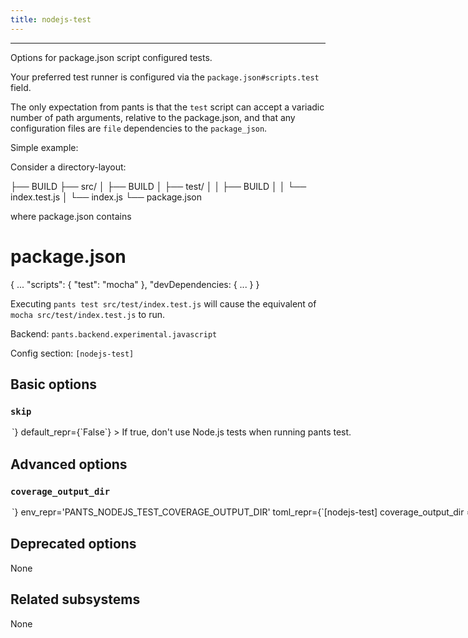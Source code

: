 ```yaml
---
title: nodejs-test
---
```



---

Options for package.json script configured tests.

Your preferred test runner is configured via the `package.json#scripts.test` field.

The only expectation from pants is that the `test` script can accept a variadic number of path arguments, relative to the package.json, and that any configuration files are `file` dependencies to the `package_json`.

Simple example:

Consider a directory-layout:

&#x251C;&#x2500;&#x2500; BUILD
&#x251C;&#x2500;&#x2500; src/
&#x2502; &#x251C;&#x2500;&#x2500; BUILD
&#x2502; &#x251C;&#x2500;&#x2500; test/
&#x2502; &#x2502; &#x251C;&#x2500;&#x2500; BUILD
&#x2502; &#x2502; &#x2514;&#x2500;&#x2500; index.test.js
&#x2502; &#x2514;&#x2500;&#x2500; index.js
&#x2514;&#x2500;&#x2500; package.json

where package.json contains

# package.json

&#123;
...
&#x22;scripts&#x22;: &#123;
&#x22;test&#x22;: &#x22;mocha&#x22;
&#125;,
&#x22;devDependencies: &#123;
...
&#125;
&#125;

Executing `pants test src/test/index.test.js` will cause the equivalent of `mocha src/test/index.test.js` to run.

Backend: <span className="color--primary">`pants.backend.experimental.javascript`</span>

Config section: <span className="color--primary">`[nodejs-test]`</span>

<span className={styles.options}>

## Basic options

### `skip`

<Option
  cli_repr={`--[no-]nodejs-test-skip`}
  env_repr='PANTS_NODEJS_TEST_SKIP'
  toml_repr={`[nodejs-test]
skip = <bool>`}
  default_repr={`False`}
>

If true, don&#x27;t use Node.js tests when running `pants test`.

</Option>

## Advanced options

### `coverage_output_dir`

<Option
  cli_repr={`--nodejs-test-coverage-output-dir=<str>`}
  env_repr='PANTS_NODEJS_TEST_COVERAGE_OUTPUT_DIR'
  toml_repr={`[nodejs-test]
coverage_output_dir = <str>`}
  default_repr={`{distdir}/coverage/js/{target_spec}`}
>

Path to write the NodeJS coverage reports to. Must be relative to the build root.

Replacements:

- `{distdir}` is replaced with the Pants `distdir`.

- `{target_spec}` is replaced with the address of the applicable `javascript_test` target with `/` characters replaced with dots (`.`). Additional batch information is included in `target_spec`, when batching is used.

</Option>

## Deprecated options

None

## Related subsystems

None

</span>
